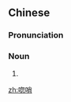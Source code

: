 ==Chinese==
{{zh-forms}}

===Pronunciation===
{{zh-pron
|m=hūshào,er=y
|cat=n
}}

===Noun===
{{zh-noun}}

# {{zh-alt-form|呼哨}}

[[zh:唿哨]]